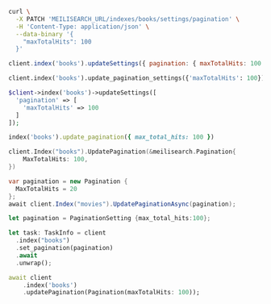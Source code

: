 <CodeGroup>

```bash cURL
curl \
  -X PATCH 'MEILISEARCH_URL/indexes/books/settings/pagination' \
  -H 'Content-Type: application/json' \
  --data-binary '{
    "maxTotalHits": 100
  }'
```

```javascript JS
client.index('books').updateSettings({ pagination: { maxTotalHits: 100 }})
```

```python Python
client.index('books').update_pagination_settings({'maxTotalHits': 100})
```

```php PHP
$client->index('books')->updateSettings([
  'pagination' => [
    'maxTotalHits' => 100
  ]
]);
```

```ruby Ruby
index('books').update_pagination({ max_total_hits: 100 })
```

```go Go
client.Index("books").UpdatePagination(&meilisearch.Pagination{
    MaxTotalHits: 100,
})
```

```csharp C#
var pagination = new Pagination {
  MaxTotalHits = 20
};
await client.Index("movies").UpdatePaginationAsync(pagination);
```

```rust Rust
let pagination = PaginationSetting {max_total_hits:100};

let task: TaskInfo = client
  .index("books")
  .set_pagination(pagination)
  .await
  .unwrap();
```

```dart Dart
await client
    .index('books')
    .updatePagination(Pagination(maxTotalHits: 100));
```
</CodeGroup>